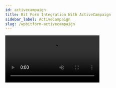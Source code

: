 ```yaml
---
id: activecampaign
title: Bit Form Integration With ActiveCampaign 
sidebar_label: ActiveCampaign
slug: /wpbitform-activecampaign
---
```


 <Video youtube src="CfKrN2yHDxw" />
 <br/>

Using straight integration with **ActiveCampaign**, you can now automatically send data via Bit Form to the ‘Contact‘ of ActiveCampaign in a matter of minutes. This integration also allows you to update the data of the contact list direct from Bit Form. Go through this documentation for in-depth details of this integration.

## Authorization Settings
1. At first, select the form name you want to apply the **ActiveCampaign integration**; after that, follow the below instructions.

 Follow the path:

 ***Settings=> Integrations => Click on (+) => Click on ‘ActiveCampaign’***

 <Image src="Active-Campaign/Create form" alt="Active-Campaign" w="1020" h="350" />

 <Image src="Active-Campaign/Settings to integration" alt="Active-Campaign" w="1020" h="300" />

 <Image src="Active-Campaign/Select integration" alt="Active-Campaign" w="1020" h="300" />

2. Integration Name: Set the integration name “ActiveCampaign API”.

 <Image src="Active-Campaign/Integration Name" alt="Active-Campaign" w="1020" h="300" />

3. Access API URL & API key: To get the URL & key :  ***log in to ActiveCampaign dashboard=> Settings=> Developer=> Get your API URL & Key***.You have to copy the API URL & Key from the Active Campaign ***Developer*** section & paste the URL & key on the fields of integration settings.

 <Image src="Active-Campaign/API Key" alt="Active-Campaign" w="1020" h="300" />

4. Now click ***Authorize***, & you are ready to integrate with your ActiveCampaign account.

 <Image src="Active-Campaign/Authorize" alt="Active-Campaign" w="1020" h="300" />

## Integration Process
1. After successful authorization, you will find the ***Map Field*** option. You have to map all the necessary form fields with the related ActiveCampaign field. Here ‘Email‘ field is the default for ActiveCampaign.

 <Image src="Active-Campaign/default field" alt="Active-Campaign" w="1020" h="300" />

 <Image src="Active-Campaign/Map" alt="Active-Campaign" w="1020" h="300" /> 

2. You can also update the submitted data by enabling the action called ***Update ActiveCampaign***. Suppose the user already submitted data under an email address. Again they want to submit data under the same email, if the action is enabled, then the new data will be updated regarding that email address.

 <Image src="Active-Campaign/Action" alt="Active-Campaign" w="1020" h="300" /> 

3. After clicking on ***Finish & Save***, the ActiveCampaign integration is ready.

 <Image src="Active-Campaign/Created integration" alt="Active-Campaign" w="1020" h="300" />

4. Now, you have to set conditional logic to trigger the integration for the submitted data. When you set conditional logic, remember some points – set ***Action behavior = Always*** & specify the integration name you have created for ActiveCampaign. If you don’t select the integration name properly, then the integration will not work.

 <Image src="Active-Campaign/CL" alt="Active-Campaign" w="1020" h="300" />

5. After submitting any data, you can see the record both on the ActiveCampaign account & response page of Bit Form.

 <Image src="Active-Campaign/Input" alt="Active-Campaign" w="1020" h="300" />

 <Image src="Active-Campaign/Data inresponses" alt="Active-Campaign" w="1020" h="300" />

 <Image src="Active-Campaign/API success" alt="Active-Campaign" w="1020" h="320" />
 
 <Image src="Active-Campaign/Data in Ac" alt="Active-Campaign" w="1020" h="320" />

 6. When you update any data from the responses page, you can see the update directly on your Active Campaign account and the responses page of Bit Form.

 <Image src="Active-Campaign/Update" alt="Active-Campaign" w="1020" h="320" />

 <Image src="Active-Campaign/Update in responses" alt="Active-Campaign" w="1020" h="350" />

 <Image src="Active-Campaign/Update in AC" alt="Active-Campaign" w="1020" h="300" />

 











